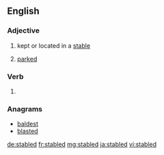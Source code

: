 ==English==

===Adjective===
{{en-adj|-}}

# kept or located in a [[stable]]
# {{context|rail transport|of a rail vehicle|lang=en}} [[parked]]

===Verb===
{{head|en}}

# {{en-past of|stable}}

===Anagrams===
* [[baldest#English|baldest]]
* [[blasted#English|blasted]]

[[de:stabled]]
[[fr:stabled]]
[[mg:stabled]]
[[ja:stabled]]
[[vi:stabled]]